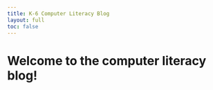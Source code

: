 ```yaml
---
title: K-6 Computer Literacy Blog
layout: full
toc: false
---
```


# Welcome to the computer literacy blog!
